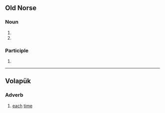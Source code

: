 {{also|aļņa}}
==Old Norse==

===Noun===
{{non-noun form}}

# {{infl of|non|alin||indef|gen|p}}
# {{infl of|non|ǫln||indef|gen|p}}

===Participle===
{{head|non|participle form}}

# {{infl of|non|alinn||str|f|acc|s|;|str|m|acc|p|;|wk|m|obl|s|;|wk|f|nom|s|;|wk|n|s}}

----

==Volapük==

===Adverb===
{{head|vo|adverb}}

# [[each]] [[time]]